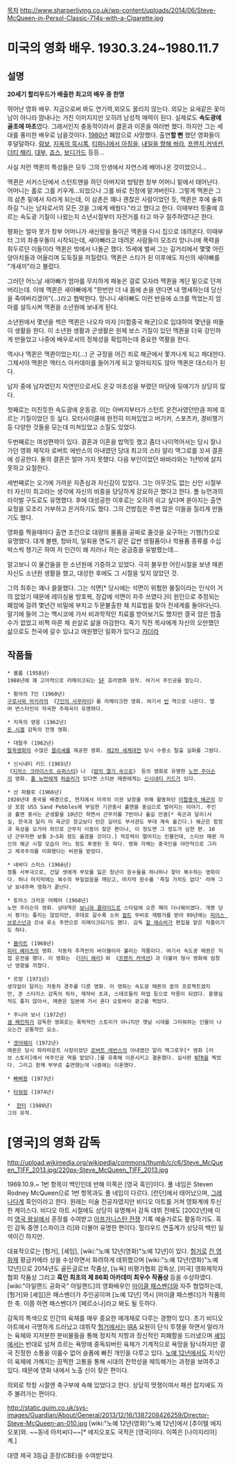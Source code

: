 [[목차]]
http://www.sharperliving.co.uk/wp-content/uploads/2014/06/Steve-McQueen-in-Persol-Classic-714s-with-a-Cigarette.jpg

= 미국의 영화 배우. 1930.3.24~1980.11.7 =
== 설명 ==
'''20세기 할리우드가 배출한 최고의 배우 중 한명'''

뛰어난 영화 배우. 지금으로써 봐도 연기력,외모도 꿇리지 않는다. 외모는 요새같은 꽃미남이 아니라 땀내나는 거친 이미지지만 오히려 남성적 매력이 된다. 실제로도 '''속도광에 골초에 마초'''였다. 그래서인지 충동적이라서 결혼과 이혼을 여러번 했다. 하지만 그는 세대를 풍미한 배우로 남을것이다. [[1980년]] 폐암으로 사망했다. 출연'''할 뻔''' 했던 영화들이 후덜덜하다. [[람보]], [[지옥의 묵시록]], [[티파니에서 아침을]], [[내일을 향해 쏴라]], [[프렌치 커넥션]], [[더티 해리]], [[대부]], [[죠스]], [[보디가드]] 등등...

사실 저런 맥퀸의 특성들은 모두 그의 인생에서 자연스레 배어나온 것이었으니...

맥퀸은 서커스단에서 스턴트맨을 하던 아버지와 방탕한 창부 어머니 밑에서 태어난다. 어머니는 홀로 그를 키우게...되었으나 그를 바로 친정에 맡겨버린다. 그렇게 맥퀸은 그의 삼촌 밑에서 자라게 되는데, 이 삼촌은 꽤나 괜찮은 사람이었던 듯, 맥퀸은 후에 술회하길 "나는 남자로서의 모든 것을 그에게 배웠다."라고 했다고 한다. 이때부터 핏줄에 흐르는 속도광 기질이 나왔는지 소년시절부터 자전거를 타고 마구 질주하였다곤 한다.

평화는 얼마 못가 창부 어머니가 새신랑을 들이곤 맥퀸을 다시 집으로 데려온다. 이때부터 그의 좌충우돌이 시작되는데, 새아빠라고 데려온 사람들이 모조리 망나니에 폭력을 휘두르던 이들이라 맥퀸은 밖에서 나돌곤 했다. 15세에 벌써 그는 길거리에서 몇몇 어린 양아치들과 어울리며 도둑질을 저질렀다. 맥퀸은 스타가 된 이후에도 자신의 새아빠를 "개새끼"라고 불렀다.

그러던 어느날 새아빠가 엄마를 무지하게 패놓은 걸로 모자라 맥퀸을 계단 밑으로 던져버리는데. 이에 맥퀸은 새아빠에게 "한번만 더 내 몸에 손을 댄다면 내 맹새하는데 당신을 죽여버리겠어"(...)라고 협박한다. 망나니 새아빠도 이런 반응에 쇼크를 먹었는지 엄마를 설득시켜 맥퀸을 소년원에 보내게 된다.

소년원에서 몇년을 썩은 맥퀸은 나오자 마자 [미합중국 해군]으로 입대하여 몇년을 떠돌이 생활을 한다. 이 소년원 생활과 군생활은 원체 보스 기질이 있던 맥퀸을 더욱 강인하게 만들었고 나중에 배우로서의 정체성을 확립하는데 중요한 역활을 한다.

역시나 맥퀸은 맥퀸이었는지(...) 군 규정을 어긴 죄로 해군에서 쫓겨나게 되고 제대한다. 그제서야 맥퀸은 액터스 아카데미를 들어가게 되고 얼마되지도 않아 맥퀸은 대스타가 된다.

남자 중에 남자였던지 자연인으로서도 온갖 마초성을 부렸던 마당에 뒷얘기가 상당히 많다.

첫째로는 미친듯한 속도광에 운동광. 이는 아버지부터가 스턴트 운전사였던만큼 피에 흐르는 기질이었던 듯 싶다. 모터사이클에 완전히 미쳐있었고 버기카, 스포츠카, 경비행기 등 다양한 것들을 모는데 미쳐있었고 소질도 있었다.

두번째로는 여성편력이 있다. 결혼과 이혼을 밥먹듯 했고 좀더 나이먹어서는 당시 잘나가던 영화 제작자 로버트 에반스의 아내였던 당대 최고의 스타 알리 맥그로를 꼬셔 결혼에 성공한다. 둘의 결혼은 얼마 가지 못했다. 다음 부인이었던 바바라와는 1년밖에 살지 못하고 요절한다.

세번째로는 오기에 가까운 자존심과 자신감이 있었다. 그는 아무것도 없는 신인 시절부터 자신이 최고라는 생각에 자신의 비중을 당당하게 강요하곤 했다고 한다. 폴 뉴먼과의 라이벌 구도로도 유명했다. 후에 대성공한 이후로는 오히려 쉬고 싶다며 쏟아지는 출연 요청을 모조리 거부하고 은거하기도 했다. 그의 건방짐은 주변 많은 이들을 질리게 만들기도 했다.

영화를 찍을때마다 출연 조건으로 대량의 물품을 공짜로 줄것을 요구하는 기행(?)으로 유명했다. 대개 볼펜, 청바지, 일회용 면도기 같은 값싼 생필품이나 학용품 종류를 수십박스씩 챙기곤 하여 저 인간이 왜 저러나 하는 궁금증을 유발했는데...

알고보니 이 물건들을 한 소년원에 기증하고 있었다. 극히 불우한 어린시절을 보낸 매퀸 자신도 소년원 생활을 했고, 대성한 후에도 그 시절을 잊지 않았던 것.

그의 최후는 꽤나 쓸쓸했다. 그는 석면[* 당시에는 석면이 위험한 물질이라는 인식이 거의 없었기 때문에 레이싱용 방호복, 장갑에 석면이 자주 쓰였다.]이 원인으로 추정되는 폐암에 걸려 몇년간 비밀에 부치고 두문불출한 채 치료법을 찾아 전세계를 돌아다닌다. 말기에 들어 그는 멕시코에 가서 비과학적인 치료를 받아보기도 했지만 결국 암은 멈출 수가 없었고 비쩍 마른 채 쉰살로 삶을 마감한다. 죽기 직전 목사에게 자신의 오만했던 삶으로도 천국에 갈수 있냐고 애원했던 일화가 있다고 [[카더라]]

== 작품들 ==
 * 블롭 (1958년) 
 1988년에 꽤 고어적으로 리메이크되는 [[SF]] 호러영화 원작. 여기서 주인공을 맡는다.

 * 황야의 7인 (1960년) 
 [[구로사와 아키라]]의 《[[7인의 사무라이]]》를 리메이크한 영화. 여기서 [[빈]] 역으로 나온다. 엘머 번스타인이 작곡한 주제곡이 유명하다.

 * 지옥의 영웅 (1962년)
 [[돈 시겔]] 감독의 전쟁 영화.

 * 대탈주 (1962년)
 [[탈옥]]영화의 수많은 [[클리셰]]를 제공한 영화. [[제2차 세계대전]] 당시 수용소 탈출 실화를 그렸다.

 * 신시내티 키드 (1965년)
 《[[지저스 크라이스트 슈퍼스타]]》나 《[[밤의 열기 속으로]]》 등의 영화로 유명한 [[노먼 주이슨]]의 영화. [[폴 뉴먼]]에게 [[허슬러]]가 있다면 스티븐 매퀸에게는 [[신시내티 키드]]가 있다.

 * 산 파블로 (1966년)
 1920년대 중국을 배경으로, 현지에서 미국의 이권 보장을 위해 활동하던 [[미합중국 해군]]의 강상 포함 USS Sand Pebbles에 부임한 기관중사 홀맨을 중심으로 벌어지는 이야기. 주인공 홀맨 중사는 군생활을 10년간 하면서 근무지를 7번이나 옮길 만큼[* 육군과 달리(사실, 한국과 달리 미 육군은 장교보다 턴은 길어도 부사관도 부대 계속 옮긴다.) 해군은 함정과 육상을 오가야 하므로 근무지 이동이 잦은 편이나, 이 정도면 그 정도가 심한 편. 10년 근무자면 보통 3~5회 정도 옮겼을 것이다.] 적응력이 떨어지는 인물인데, 스티브 매퀸 자신의 해군 시절 모습이 어느 정도 투영된 듯 하다. 영화 자체는 중국인을 야만적으로 그리고 제국주의를 미화했다는 비판을 받았다.

 * 네바다 스미스 (1966년)
 정통 서부극으로, 건달 셋에게 부모를 잃은 청년이 원수들을 하나하나 찾아 복수하는 영화이다. 허나 마지막에는 복수의 부질없음을 깨닫고, 마지막 원수를 '죽일 가치도 없다' 라며 그냥 보내주며 영화가 끝난다.

 * 토마스 크라운 어페어 (1968년)
 노먼 주이슨의 영화. 상대역은 [[보니와 클라이드]]로 스타덤에 오른 페이 더너웨이였다. 개봉 당시 평가는 좋지는 않았지만, 후대로 갈수록 소위 [[컬트]] 무비로 재평가를 받아 99년에는 [[피어스 브로스넌]]과 르네 루소 주연으로 리메이크되기도 했다. 감독 [[할 애슈비]]가 편집을 맡은 작품이기도 하다.

 * [[블리트]] (1968년)
 [[피터 예이츠]]의 영화. 자동차 추격씬의 바이블이라 불리는 작품이다. 여기서 속도광 매퀸은 직접 운전을 했다. 이 영화는 《[[더티 해리]]》와 《[[프렌치 커넥션]]》과 더불어 형사 영화에 엄청난 영향을 끼쳤다.

 * 르망 (1971년)
 생각없이 달리는 자동차 경주를 다룬 영화. 이 영화는 속도광 매퀸의 꿈의 프로젝트였지만, 존 스터지스 감독의 하차, 제작비 초과, 스태프들의 파업 등으로 악몽이 되었다. 흥행실적도 좋지 않아서, 매퀸은 일본에 가서 혼다 오토바이 광고를 찍었다.

 * 주니어 보너 (1972년)
 [[샘 페킨파]]가 감독한 영화로는 폭력적인 스토리가 아니지만 옛날 시대를 그리워하는 인물이 나오는건 공통적인 요소.

 * [[겟어웨이]] (1972년)
 매퀸은 당시 파라마운트 사장이었던 [[로버트 에반스]]의 아내였던 알리 맥그로우[* 영화 [러브 스토리]에서 여주인공 역을 맡았다.]를 유혹해 이혼시키고 결혼했다. 실사판 [[NTR]]을 찍었다. 그리고 함께 부부로 출연했는데 나중에는 이혼했다.

 * [[빠삐용]] (1973년)

 * [[타워링]] (1974년)

 *  [[헌터]] (1980년)
 그의 유작.

= [영국]의 영화 감독 =
http://upload.wikimedia.org/wikipedia/commons/thumb/c/c6/Steve_McQueen_TIFF_2013.jpg/220px-Steve_McQueen_TIFF_2013.jpg

1969.10.9.~ 
1번 항목이 백인인데 반해 이쪽은 [영국 흑인]이다. 풀 네임은 Steven Rodney McQueen으로 1번 항목과도 풀 네임이 다르다. [런던]에서 태어났으며, [[그레나다]]계 흑인이라고 한다. 원래는 미술 전공자였지만 비디오 아트를 거쳐 영화계에 투신한 케이스다. 비디오 아트 시절에도 상당히 유명해서 감독 데뷔 전에도 [2002년]에 이미 [[영국 왕실]]에서 훈장를 수여받고 [[아프가니스탄 전쟁]] 기록 예술가로도 활동하기도. 흑인 감독 중엔 [스파이크 리]와 더불어 유명한 편이다. 헐리우드 연출계가 상당히 백인 일색이긴 하지만.

대표작으로는 [헝거], [셰임], [wiki:"노예 12년(영화)"노예 12년]이 있다. [[헝거]]로 [[칸 영화제]] 황금카메라 상을 수상하면서 화려하게 데뷔했으며 [wiki:"노예 12년(영화)"노예 12년]으로 2014년도 골든글로브 작품상, [뉴욕] 비평가협회 감독상, [미국] 영화제작자협회 작품상 그리고 '''흑인 최초의 제 86회 아카데미 최우수 작품상''' 등을 수상하였다. [wiki:"아일랜드 공화국" 아일랜드]의 영화배우인 [[마이클 패스벤더]]와 자주 협업하는데, [헝거]와 [셰임]은 패스벤더가 주인공이며 [노예 12년] 역시 [마이클 패스벤더]가 작품의 한 축. 이쯤 하면 패스벤더가 [페르소나]라고 봐도 될 듯하다.

감독의 특색으로 인간의 육체를 매우 중요한 매개체로 다루는 경향이 있다. 초기 비디오 아트에서 극명하게 드러났고 데뷔작 [[헝거]]에서는 [[IRA]] 요원이 단식 투쟁을 하면서 말라가는 육체와 지저분한 분비물들을 통해 정치적 저항과 정신적인 피폐함을 드러냈으며 [[셰임]]에서는 반대로 넘쳐 흐르는 욕망에 중독되버린 육체가 기계적으로 욕망을 탐닉하지만 결국 진정한 소통을 이룰수 없어 슬픔에 빠진 개인을 다루고 있다. [[노예 12년(영화)|노예 12년]]에서도 지식인이 육체에 가해지는 끔찍한 고통을 통해 시대의 잔학성을 체득해가는 과정을 보여주고 있다. 때문에 영화 내에서 노출 신이 잦은 편이다.

의외로 학창 시절엔 축구부에 속해 있었다고 한다. 상당히 멋쟁이여서 패션 잡지에도 자주 불려가는 편이다.

http://static.guim.co.uk/sys-images/Guardian/About/General/2013/12/16/1387208426259/Director-Steve-McQueen-an-010.jpg
[wiki:"노예 12년(영화)"노예 12년]에서 [추이텔 에지오포]와. ~~동네 아저씨다~~[* 에지오포도 국적은 [영국]이다. 이쪽은 [나이지리아]계.]

대영 제국 3등급 훈장(CBE)을 수여받았다.
